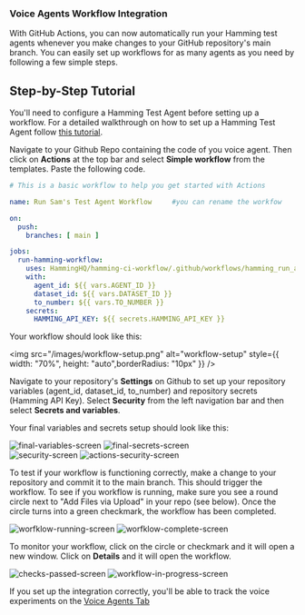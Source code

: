 ### Voice Agents Workflow Integration

With GitHub Actions, you can now automatically run your Hamming test agents whenever you make changes to your GitHub repository's main branch. 
You can easily set up workflows for as many agents as you need by following a few simple steps.

## Step-by-Step Tutorial

<Note> 

You'll need to configure a Hamming Test Agent before setting up a workflow. For a detailed walkthrough on how to set up a Hamming Test Agent follow 
[this tutorial](https://docs.hamming.ai/guides/voice-agent). 

</Note>

<Steps>

 <Step title="Set Up Workflow on Github">

Navigate to your Github Repo containing the code of you voice agent. 
Then click on **Actions** at the top bar and select **Simple workflow** from the templates.
Paste the following code.


```yml
# This is a basic workflow to help you get started with Actions

name: Run Sam's Test Agent Workflow     #you can rename the workfow

on:
  push:
    branches: [ main ]

jobs:
  run-hamming-workflow:
    uses: HammingHQ/hamming-ci-workflow/.github/workflows/hamming_run_agent.yml@main
    with:
      agent_id: ${{ vars.AGENT_ID }}
      dataset_id: ${{ vars.DATASET_ID }}
      to_number: ${{ vars.TO_NUMBER }}
    secrets:
      HAMMING_API_KEY: ${{ secrets.HAMMING_API_KEY }}
```

Your workflow should look like this:

 <img src="/images/workflow-setup.png" alt="workflow-setup" style={{ width: "70%", height: "auto",borderRadius: "10px" }} />

  </Step>

<Step title="Configure your Variables & Secrets">

Navigate to your repository's **Settings** on Github to set up your repository variables (agent_id, dataset_id, to_number) and repository secrets (Hamming API Key). 
Select **Security** from the left navigation bar and then select **Secrets and variables**.

Your final variables and secrets setup should look like this:

<div style={{ display: "flex", justifyContent: "space-between" }}>
<img src="/images/final-variables-screen.png" alt="final-variables-screen" style={{ width: "90%", height: "auto",borderRadius: "10px" }} />
<img src="/images/final-secrets-screen.png" alt="final-secrets-screen" style={{ width: "90%", height: "auto",borderRadius: "10px" }} />
</div>


<Accordion icon="magnifying-glass" title="Finding Secrets and Variables on Github">
<div style={{ display: "flex", justifyContent: "space-between" }}>
<img src="/images/security-screen.png" alt="security-screen" style={{ width: "90%", height: "auto",borderRadius: "10px" }} />
<img src="/images/actions-secret-and-variables-screen.png" alt="actions-security-screen" style={{ width: "90%", height: "auto",borderRadius: "10px" }} />
</div>
</Accordion>

</Step>

<Step title="Start Test Run">

To test if your workflow is functioning correctly, make a change to your repository and commit it to the main branch. This should trigger the workflow. To see if you workflow is running, make sure you see a round circle next to "Add Files via Upload" in your repo (see below). Once the circle turns into a green checkmark, the workflow has been completed. 

<div style={{ display: "flex", justifyContent: "space-between"}}>
<img src="/images/workflow-running-screen.png" alt="worfklow-running-screen" style={{ width: "95%", height: "auto",borderRadius: "10px" }} />
<img src="/images/workflow-complete-screen.png" alt="worfklow-complete-screen" style={{ width: "95%", height: "auto",borderRadius: "10px" }} />
</div>

</Step>

<Step title="Monitor Workflow">

To monitor your workflow, click on the circle or checkmark and it will open a new window. 
Click on **Details** and it will open the workflow.

<div style={{ display: "flex", justifyContent: "space-between" }}>
<img src="/images/checks-passed-screen.png" alt="checks-passed-screen" style={{ width: "90%", height: "auto",borderRadius: "10px" }} />
<img src="/images/workflow-in-progress-screen.png" alt="workflow-in-progress-screen" style={{ width: "95%", height: "auto",borderRadius: "10px" }} />
</div>

  </Step>

<Step title="Check the results of the Test" >

If you set up the integration correctly, you'll be able to track the voice experiments on the [Voice Agents Tab](https://app.hamming.ai/voice-agents?page=1)


  </Step>

</Steps>




